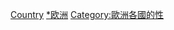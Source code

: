 {{Categories by country|nocat}}

[[Category:欧洲LGBT|Country]]
[[Category:各国LGBT|*欧洲]]
[[Category:歐洲各國的性|Category:歐洲各國的性]]